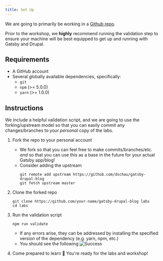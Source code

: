 ```yaml
---
title: Set Up
---
```


We are going to primarily be working in a [Github repo](https://github.com/dschau/gatsby-drupal-blog).

Prior to the workshop, we **highly** recommend running the validation step to ensure your machine will be best equipped to get up and running with Gatsby and Drupal.

## Requirements

- A GitHub account
- Several globally available dependencies, specifically:
    - `git`
    - `npm` (>= 5.0.0)
    - `yarn` (>= 1.0.0)

## Instructions

We include a helpful validation script, and we are going to use the forking/upstream model so that you can easily commit any changes/branches to your _personal_ copy of the labs.

1. Fork the repo to your personal account
    - We fork so that you can feel free to make commits/branches/etc. _and_ so that you can use this as a base in the future for your actual Gatsby app/blog!
    - Consider adding the upstream
        ```shell
        git remote add upstream https://github.com/dschau/gatsby-drupal-blog
        git fetch upstream master
        ```
1. Clone the forked repo
    ```shell
    git clone https://github.com/your-name/gatsby-drupal-blog labs
    cd labs
    ```
1. Run the validation script
    ```shell
    npm run validate
    ```

    - If any errors arise, they can be addressed by installing the specified version of the dependency (e.g. yarn, npm, etc.)
    - You should see the following
    ![Success](./images/success.png)
1. Come prepared to learn 🎉 You're ready for the labs and workshop!
